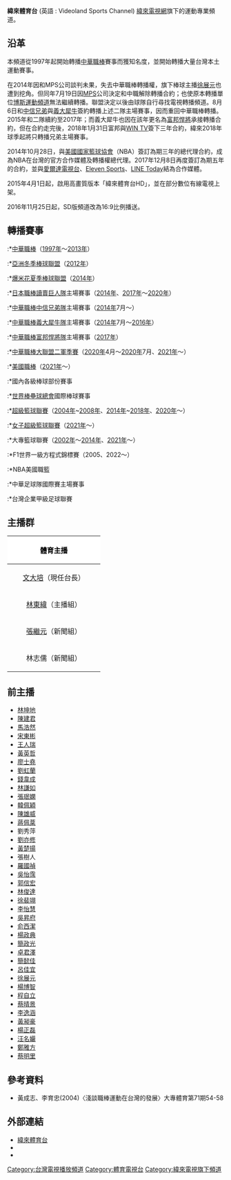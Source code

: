 {{Unreferenced|time=2019-04-02}}
{{頻道資訊
| 頻道名稱         = 緯來體育台<br /><small>VL Sports</small>
| 頻道圖片檔案     = VL Sports Channel logo.gif
| 頻道圖片尺寸     = 63px
| 頻道圖片名稱     = 緯來體育台
| 所屬國家         = {{ROC-TW}}
| 總部所在         = {{flagicon|TWN}} [[臺北市|臺北市]][[內湖區|內湖區]]瑞光路480號
| 播放地區         = {{TWN}}
| 開播日期         = 1997年1月1日
| 停播日期         =
| 視頻格式         = [[1080i|1080i]] [[16:9|16:9]]（HD）
| 收視率           = 
| 收視率調查時間   = 
| 收視率資料來源   = 
| 頻道口號         = 
| 擁有者           = 
| 持股者           = 
| 前頻道名稱       = 
| 被取代名稱       = 
| 集團同類頻道     = [[緯來育樂台|緯來育樂台]]、[[緯來綜合台|緯來綜合台]]<br>[[緯來戲劇台|緯來戲劇台]]、[[緯來電影台|緯來電影台]]<br>[[緯來日本台|緯來日本台]]、[[緯來精采台|緯來精采台]]
| 重播服務頻道     = 
| 頻道官方網站     = http://sport.videoland.com.tw/
| 備註             = 
| 有線電視供應商01 = {{flagicon|TWN}} [[台灣電視台列表|全國有線電視]]
| 有線電視頻道數01 = 72頻道（HD）
| 線上收看網站01   = [[YouTube|YouTube]]
| 線上收看網址01   = [https://www.youtube.com/channel/UC3P83RUWwKbZ4bkhNti4ZuQ 線上直播]
|}}
'''緯來體育台''' (英語 : Videoland Sports Channel) [[緯來電視網|緯來電視網]]旗下的運動專業頻道。

==沿革==
本頻道從1997年起開始轉播[[中華職棒|中華職棒]]賽事而獲知名度，並開始轉播大量台灣本土運動賽事。

在2014年因和MPS公司談判未果，失去中華職棒轉播權，旗下棒球主播[[徐展元|徐展元]]也遭到挖角。但同年7月19日因[[MPS|MPS]]公司決定和中職解除轉播合約；也使原本轉播單位[[博斯運動頻道|博斯運動頻道]]無法繼續轉播。聯盟決定以後由球隊自行尋找電視轉播頻道。8月6日和[[中信兄弟|中信兄弟]]與[[義大犀牛|義大犀牛]]簽約轉播上述二隊主場賽事，因而重回中華職棒轉播。2015年和二隊續約至2017年；而義大犀牛也因在該年更名為[[富邦悍將|富邦悍將]]承接轉播合約，但在合約走完後，2018年1月31日富邦與[[MOMOTV|WIN TV]]簽下三年合約，緯來2018年球季起將只轉播兄弟主場賽事。

2014年10月28日，與[[NBA|美國國家籃球協會]]（NBA）簽訂為期三年的總代理合約，成為NBA在台灣的官方合作媒體及轉播權總代理。2017年12月8日再度簽訂為期五年的合約，並與[[愛爾達電視台|愛爾達電視台]]、[[壹拾壹體育網|Eleven Sports]]、[[LINE#LINE_TODAY|LINE Today]]結為合作媒體。

2015年4月1日起，啟用高畫質版本「緯來體育台HD」，並在部分數位有線電視上架。

2016年11月25日起，SD版頻道改為16:9比例播送。

==轉播賽事==
:*[[中華職棒|中華職棒]]（[[中華職棒8年|1997年]]～[[中華職棒24年|2013年]]）
:*[[亞洲冬季棒球聯盟|亞洲冬季棒球聯盟]]（[[2012年亞洲冬季棒球聯盟|2012年]]）
:*[[爆米花夏季棒球聯盟|爆米花夏季棒球聯盟]]（[[2014年爆米花夏季棒球聯盟|2014年]]）
:*[[日本職棒|日本職棒]][[讀賣巨人隊|讀賣巨人隊]]主場賽事（[[中華職棒25年|2014年]]、[[中華職棒28年|2017年]]～[[中華職棒31年|2020年]]）
:*[[中華職棒|中華職棒]][[中信兄弟隊|中信兄弟隊]]主場賽事（[[中華職棒25年|2014年]]7月～）
:*[[中華職棒|中華職棒]][[義大犀牛隊|義大犀牛隊]]主場賽事（[[中華職棒25年|2014年]]7月～[[中華職棒27年|2016年]]）
:*[[中華職棒|中華職棒]][[富邦悍將隊|富邦悍將隊]]主場賽事（[[中華職棒28年|2017年]]）
:*[[中華職棒大聯盟二軍季賽|中華職棒大聯盟二軍季賽]]（[[中華職棒31年|2020年]]4月～[[中華職棒31年|2020年]]7月、[[中華職棒32年|2021年]]～）
:*[[美國職棒|美國職棒]]（[[2021年|2021年]]～）
:*國內各級棒球部份賽事
:*[[世界棒壘球總會|世界棒壘球總會]]國際棒球賽事
:*[[超級籃球聯賽|超級籃球聯賽]]（[[2004年|2004年]]~[[2008年|2008年]]、[[2014年|2014年]]~[[2018年|2018年]]、[[2020年|2020年]]～）
:*[[女子超級籃球聯賽|女子超級籃球聯賽]]（[[2021年|2021年]]～）
:*大專籃球聯賽（[[2002年|2002年]]～[[2014年|2014年]]、[[2021年|2021年]]～）
:*F1世界一級方程式錦標賽（2005、2022～）
:*NBA美國職籃
:*中華足球隊國際賽主場賽事
:*台灣企業甲級足球聯賽

==主播群==
{| class="wikitable" cellpadding="1"
|-
! style="background:white; color:black" colspan="3" align="center" | '''體育主播'''
|-
| width=200 |[[文大培|文大培]]（現任台長）|| width=200 |[[張立群_(台灣主播)|張立群]]（[[新聞主播|主播]]組）|| width=200 |[[張暘|張　暘]]（主播組）
|-
| width=200 |[[林東緯|林東緯]]（主播組）|| width=200 |[[李秉昇|李秉昇]]（主播組）|| width=200 |[[高名賢|高名賢]]（[[新聞|新聞]]組）
|-
| width=200 |[[張繼元|張繼元]]（新聞組）|| width=200 |[[邵瑞峰|邵瑞峰]]（新聞組）|| width=200 |[[張安德|張安德]]（新聞組）
|-
| width=200 |林志儒（新聞組）|| width=200 |[[黃樺君|黃樺君]]（新聞組）|| width=200 |[[王瑋苓|王瑋苓]]（新聞組）
|}

==前主播==
{{div col|cols=9}}
*[[林坤地|林坤地]]
*[[陳建君|陳建君]]
*[[馬浩然|馬浩然]]
*[[宋東彬|宋東彬]]
*[[王人瑞|王人瑞]]
*[[黃英哲|黃英哲]]
*[[廖士堯|廖士堯]]
*[[劉虹蘭|劉虹蘭]]
*[[錢韋成|錢韋成]]
*[[林謙如|林謙如]]
*[[張珉嫻|張珉嫻]]
*[[韓佩穎|韓佩穎]]
*[[陳雄威|陳雄威]]
*[[蔣佩棻|蔣佩棻]]
*劉秀萍
*[[劉亦修|劉亦修]]
*[[黃楚揚|黃楚揚]]
*張樹人
*[[羅國禎|羅國禎]]
*[[吳怡霈|吳怡霈]]
*[[郭信宏|郭信宏]]
*[[林俊達|林俊達]]
*[[徐裴翊|徐裴翊]]
*[[李怡慧|李怡慧]]
*[[吳昇府|吳昇府]]
*[[俞西潔|俞西潔]] 
*[[楊政典|楊政典]]
*[[簡政光|簡政光]]
*[[卓君澤|卓君澤]]
*[[簡懿佳|簡懿佳]]
*[[呂佳宜|呂佳宜]]
*[[徐展元|徐展元]]
*[[楊博智|楊博智]]
*[[程自立|程自立]]
*[[蔡晴景|蔡晴景]]
*[[李逸涵|李逸涵]]
*[[黃昶豪|黃昶豪]]
*[[楊正磊|楊正磊]]
*[[汪名孍|汪名孍]]
*[[鄭雅方|鄭雅方]]
*[[蔡明里|蔡明里]]
{{div col end}}

==參考資料==
*黃成志、李育忠(2004)〈淺談職棒運動在台灣的發展〉大專體育第71期54-58

==外部連結==
{{台灣棒球維基館}}
*[http://sport.videoland.com.tw/ 緯來體育台]{{zh-tw}}
*{{Facebook|vlsports|緯來體育台官方粉絲團}}{{zh-tw}}
*{{youtube|channel=UC3P83RUWwKbZ4bkhNti4ZuQ|緯來體育台}}

{{緯來電視網}}
{{台灣電視頻道}}
{{台灣體育電視網}}

[[Category:台灣電視播放頻道|Category:台灣電視播放頻道]]
[[Category:體育電視台|Category:體育電視台]]
[[Category:緯來電視旗下頻道|Category:緯來電視旗下頻道]]